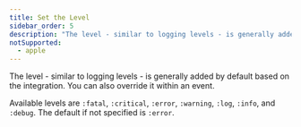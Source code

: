 ```yaml
---
title: Set the Level
sidebar_order: 5
description: "The level - similar to logging levels - is generally added by default based on the integration. You can also override it within an event."
notSupported:
  - apple
---
```


The level - similar to logging levels - is generally added by default based on the integration. You can also override it within an event.

<PlatformContent includePath="set-level" />

Available levels are `:fatal`, `:critical`, `:error`, `:warning`, `:log`, `:info`, and `:debug`. The default if not specified is `:error`.

